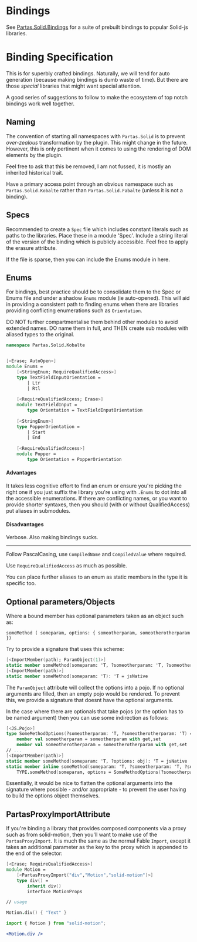 # Bindings

See [Partas.Solid.Bindings](https://github.com/shayanhabibi/Partas.Solid.Bindings) for a suite of prebuilt bindings to
popular Solid-js libraries.

# Binding Specification

This is for superbly crafted bindings. Naturally, we will tend for auto generation (because making bindings is dumb waste
of time). But there are those *special* libraries that might want special attention.

A good series of suggestions to follow to make the ecosystem of top notch bindings work well together.

## Naming

The convention of starting all namespaces with `Partas.Solid` is to prevent *over-zealous* transformation by the plugin.
This might change in the future. However, this is only pertinent when it comes to using the rendering of DOM elements by
the plugin.

Feel free to ask that this be removed, I am not fussed, it is mostly an inherited historical trait.

Have a primary access point through an obvious namespace such as `Partas.Solid.Kobalte` rather than `Partas.Solid.Fabalte`
(unless it is not a binding).

## Specs

Recommended to create a `Spec` file which includes constant literals such as paths to the libraries. Place these in a
module 'Spec'. Include a string literal of the version of the binding which is publicly accessible. Feel free to apply
the erasure attribute.

If the file is sparse, then you can include the Enums module in here.

## Enums

For bindings, best practice should be to consolidate them to the Spec or Enums file and under a shadow `Enums` module (ie auto-opened).
This will aid in providing a consistent path to finding enums when there are libraries providing conflicting enumerations
such as `Orientation`.

DO NOT further compartmentalise them behind other modules to avoid extended names. DO name them in full, and THEN create
sub modules with aliased types to the original.

```fsharp
namespace Partas.Solid.Kobalte


[<Erase; AutoOpen>]
module Enums =
    [<StringEnum; RequireQualifiedAccess>]
    type TextFieldInputOrientation =
        | Ltr
        | Rtl
        
    [<RequireQualifiedAccess; Erase>]
    module TextFieldInput =
        type Orientation = TextFieldInputOrientation
    
    [<StringEnum>]
    type PopperOrientation =
        | Start
        | End
        
    [<RequireQualifiedAccess>]
    module Popper =
        type Orientation = PopperOrientation
```

#### Advantages

It takes less cognitive effort to find an enum or ensure you're picking the right one if you just suffix the library
you're using with `.Enums` to dot into all the accessible enumerations. If there are conflicting names, or you
want to provide shorter syntaxes, then you should (with or without QualifiedAccess) put aliases in submodules.

#### Disadvantages

Verbose. Also making bindings sucks.

---

Follow PascalCasing, use `CompiledName` and `CompiledValue` where required.

Use `RequireQualifiedAccess` as much as possible.

You can place further aliases to an enum as static members in the type it is specific too.

## Optional parameters/Objects

Where a bound member has optional parameters taken as an object such as:

```
someMethod ( someparam, options: { someotherparam, someotherotherparam })
```

Try to provide a signature that uses this scheme:

```fsharp
[<ImportMember(path); ParamObject(1)>]
static member someMethod(someparam: 'T, ?someotherparam: 'T, ?someotherotherparam: 'T): 'T = jsNative
[<ImportMember(path)>]
static member someMethod(someparam: 'T): 'T = jsNative
```

The `ParamObject` attribute will collect the options into a pojo. If no optional arguments are filled, then an empty pojo
would be rendered. To prevent this, we provide a signature that doesnt have the optional arguments.

In the case where there are optionals that take pojos (or the option has to be named argument) then you can use some indirection as follows:

```fsharp
[<JS.Pojo>]
type SomeMethodOptions(?someotherparam: 'T, ?someotherotherparam: 'T) =
    member val someotherparam = someotherparam with get,set
    member val someotherotherparam = someotherotherparam with get,set
// ...
[<ImportMember(path)>]
static member someMethod(someparam: 'T, ?options: obj): 'T = jsNative
static member inline someMethod(someparam: 'T, ?someotherparam: 'T, ?someotherotherparam: 'T): 'T =
    TYPE.someMethod(someparam, options = SomeMethodOptions(?someotherparam = someotherparam, ?someotherotherparam = someotherotherparam))
```

Essentially, it would be nice to flatten the optional arguments into the signature where possible - and/or appropriate -
to prevent the user having to build the options object themselves.

## PartasProxyImportAttribute

If you're binding a library that provides composed components via a proxy such as from solid-motion, then you'll want to make use of the
`PartasProxyImport`. It is much the same as the normal Fable `Import`, except it takes an additional parameter as the key to the proxy
which is appended to the end of the selector:

```fsharp
[<Erase; RequireQualifiedAccess>]
module Motion =
    [<PartasProxyImport("div","Motion","solid-motion")>]
    type div() =
        inherit div()
        interface MotionProps

// usage

Motion.div() { "Text" }
```

```jsx title="Compiled output"
import { Motion } from "solid-motion";

<Motion.div />
```
